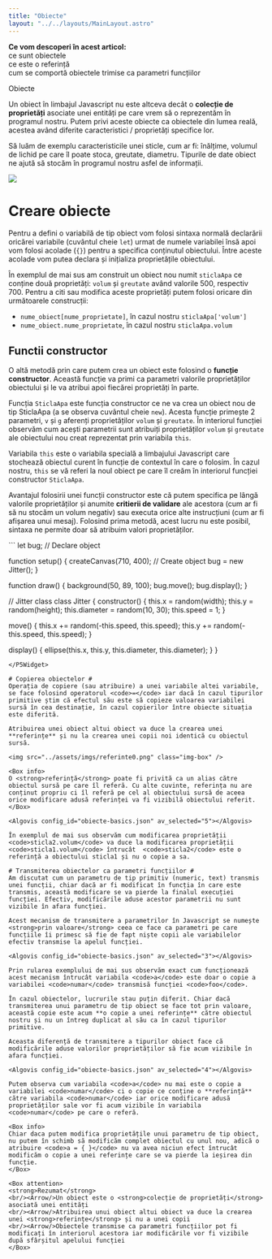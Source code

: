 ```yaml
---
title: "Obiecte"
layout: "../../layouts/MainLayout.astro"
---
```



<Box knowledge>
<strong>Ce vom descoperi în acest articol:</strong>
 <br/><Check/>ce sunt obiectele
 <br/><Check/>ce este o referință
 <br/><Check/>cum se comportă obiectele trimise ca parametri funcțiilor
</Box>

<h0>Obiecte</h0>

Un obiect în limbajul Javascript nu este altceva decât o **colecție de proprietăți** asociate unei entități pe care vrem să o reprezentăm în programul nostru. Putem privi aceste obiecte ca obiectele din lumea reală, acestea având diferite caracteristici / proprietăți specifice lor. 

Să luăm de exemplu caracteristicile unei sticle, cum ar fi: înălțime, volumul de lichid pe care îl poate stoca, greutate, diametru. Tipurile de date obiect ne ajută să stocăm în programul nostru asfel de informații.

<img src="../assets/imgs/sticla.png" class="img-box" />

# Creare obiecte #
Pentru a defini o variabilă de tip obiect vom folosi sintaxa normală declarării oricărei variabile (cuvântul cheie <code>let</code>) urmat de numele variabilei însă apoi vom folosi acolade (``` {} ```) pentru a specifica conținutul obiectului. Între aceste acolade vom putea declara și inițializa proprietățile obiectului.

<Algovis config_id="obiecte-basics.json" av_selected="0"></Algovis>

În exemplul de mai sus am construit un obiect nou numit <code>sticlaApa</code> ce conține două proprietăți:  <code>volum</code> și <code>greutate</code> având valorile 500, respectiv 700. Pentru a citi sau modifica aceste proprietăți putem folosi oricare din următoarele construcții:
- <code>nume_obiect[nume_proprietate]</code>, în cazul nostru <code>sticlaApa['volum']</code>
- <code>nume_obiect.nume_proprietate</code>, în cazul nostru <code>sticlaApa.volum</code>

## Functii constructor ##
O altă metodă prin care putem crea un obiect este folosind o <strong>funcție constructor</strong>. Această funcție va primi ca parametri valorile proprietăților obiectului și le va atribui apoi fiecărei proprietăți în parte.

<Algovis config_id="obiecte-basics.json" av_selected="1"></Algovis>

Funcția <code>SticlaApa</code> este funcția constructor ce ne va crea un obiect nou de tip SticlaApa (a se observa cuvântul cheie <code>new</code>). Acesta funcție primește 2 parametri, <code>v</code> și <code>g</code> aferenți proprietăților <code>volum</code> și <code>greutate</code>. În interiorul funcției observăm cum acești parametrii sunt atribuiți proprietăților <code>volum</code> și <code>greutate</code> ale obiectului nou creat reprezentat prin variabila <code>this</code>. 

<Box info>
Variabila <code>this</code> este o variabila specială a limbajului Javascript care stochează obiectul curent în funcție de contextul în care o folosim. În cazul nostru,  <code>this</code> se vă referi la noul obiect pe care îl creăm în interiorul funcției constructor <code>SticlaApa</code>. 
</Box>

Avantajul folosirii unei funcții constructor este că putem specifica pe lângă valorile proprietăților și anumite **critierii de validare** ale acestora (cum ar fi să nu stocăm un volum negativ) sau executa orice alte instrucțiuni (cum ar fi afișarea unui mesaj). Folosind prima metodă, acest lucru nu este posibil, sintaxa ne permite doar să atribuim valori proprietăților.

<Algovis config_id="obiecte-basics.json" av_selected="2"></Algovis>

<P5Widget>
```
let bug; // Declare object

function setup() {
  createCanvas(710, 400);
  // Create object
  bug = new Jitter();
}

function draw() {
  background(50, 89, 100);
  bug.move();
  bug.display();
}

// Jitter class
class Jitter {
  constructor() {
    this.x = random(width);
    this.y = random(height);
    this.diameter = random(10, 30);
    this.speed = 1;
  }

  move() {
    this.x += random(-this.speed, this.speed);
    this.y += random(-this.speed, this.speed);
  }

  display() {
    ellipse(this.x, this.y, this.diameter, this.diameter);
  }
}
```
</P5Widget>

# Copierea obiectelor #
Operația de copiere (sau atribuire) a unei variabile altei variabile, se face folosind operatorul <code>=</code> iar dacă în cazul tipurilor primitive știm că efectul său este să copieze valoarea variabilei sursă în cea destinație, în cazul copierilor între obiecte situația este diferită.

Atribuirea unei obiect altui obiect va duce la crearea unei **referințe** și nu la crearea unei copii noi identică cu obiectul sursă.

<img src="../assets/imgs/referinte0.png" class="img-box" />

<Box info>
O <strong>referință</strong> poate fi privită ca un alias către obiectul sursă pe care îl referă. Cu alte cuvinte, referința nu are conținut propriu ci îl referă pe cel al obiectului sursă de aceea orice modificare adusă referinței va fi vizibilă obiectului referit.
</Box>

<Algovis config_id="obiecte-basics.json" av_selected="5"></Algovis>

În exemplul de mai sus observăm cum modificarea proprietății <code>sticla2.volum</code> va duce la modificarea proprietății  <code>sticla1.volum</code> întrucât  <code>sticla2</code> este o referință a obiectului sticla1 și nu o copie a sa.

# Transmiterea obiectelor ca parametri funcțiilor #
Am discutat cum un parametru de tip primitiv (numeric, text) transmis unei funcții, chiar dacă ar fi modificat în funcția în care este transmis, această modificare se va pierde la finalul execuției funcției. Efectiv, modificările aduse acestor parametrii nu sunt vizibile în afara funcției. 

Acest mecanism de transmitere a parametrilor în Javascript se numește <strong>prin valoare</strong> ceea ce face ca parametri pe care funcțiile îi primesc să fie de fapt niște copii ale variabilelor efectiv transmise la apelul funcției.

<Algovis config_id="obiecte-basics.json" av_selected="3"></Algovis>

Prin rularea exemplului de mai sus observăm exact cum funcționează acest mecanism întrucât variabila <code>a</code> este doar o copie a variabilei <code>numar</code> transmisă funcției <code>foo</code>.

În cazul obiectelor, lucrurile stau puțin diferit. Chiar dacă transmiterea unui parametru de tip obiect se face tot prin valoare, această copie este acum **o copie a unei referințe** către obiectul nostru și nu un întreg duplicat al său ca în cazul tipurilor primitive. 

Aceasta diferență de transmitere a tipurilor obiect face că modificările aduse valorilor proprietăților să fie acum vizibile în afara funcției. 

<Algovis config_id="obiecte-basics.json" av_selected="4"></Algovis>

Putem observa cum variabila <code>a</code> nu mai este o copie a variabilei <code>numar</code> ci o copie ce conține o **referință** către variabila <code>numar</code> iar orice modificare adusă proprietăților sale vor fi acum vizibile în variabila <code>numar</code> pe care o referă.

<Box info>
Chiar daca putem modifica proprietățile unui parametru de tip obiect, nu putem în schimb să modificăm complet obiectul cu unul nou, adică o atribuire <code>a = { }</code> nu va avea niciun efect întrucât modificăm o copie a unei referințe care se va pierde la ieșirea din funcție.
</Box>

<Box attention>
<strong>Rezumat</strong>
<br/><Arrow/>Un obiect este o <strong>colecție de proprietăți</strong> asociată unei entități
<br/><Arrow/>Atribuirea unui obiect altui obiect va duce la crearea unei <strong>referințe</strong> și nu a unei copii
<br/><Arrow/>Obiectele transmise ca parametri funcțiilor pot fi modificați în interiorul acestora iar modificările vor fi vizibile după sfârșitul apelului funcției
</Box>